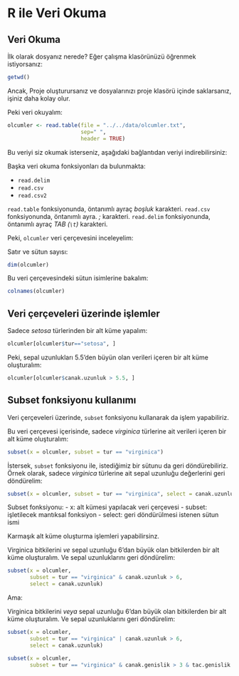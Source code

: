 # R ile Veri Okuma

## Veri Okuma

İlk olarak dosyanız nerede? Eğer çalışma klasörünüzü öğrenmek istiyorsanız:

```r
getwd()
```

Ancak, Proje oluşturursanız ve dosyalarınızı proje klasörü içinde saklarsanız, işiniz daha kolay olur.

Peki veri okuyalım:

```r
olcumler <- read.table(file = "../../data/olcumler.txt",
                       sep=" ",
                       header = TRUE)
```

Bu veriyi siz okumak isterseniz, aşağıdaki bağlantıdan veriyi indirebilirsiniz:



Başka veri okuma fonksiyonları da bulunmakta:

- `read.delim`
- `read.csv`
- `read.csv2`

`read.table` fonksiyonunda, öntanımlı ayraç *boşluk* karakteri.
`read.csv` fonksiyonunda, öntanımlı ayra. *;* karakteri.
`read.delim` fonksiyonunda, öntanımlı ayraç *TAB (`\t`)* karakteri.

Peki, `olcumler` veri çerçevesini inceleyelim:

Satır ve sütun sayısı:

```r
dim(olcumler)
```

Bu veri çerçevesindeki sütun isimlerine bakalım:

```r
colnames(olcumler)
```

## Veri çerçeveleri üzerinde işlemler

Sadece *setosa* türlerinden bir alt küme yapalım:

```r
olcumler[olcumler$tur=="setosa", ]
```

Peki, sepal uzunlukları 5.5'den büyün olan verileri içeren bir alt küme oluşturalım:

```r
olcumler[olcumler$canak.uzunluk > 5.5, ]
```


## Subset fonksiyonu kullanımı

Veri çerçeveleri üzerinde, `subset` fonksiyonu kullanarak da işlem yapabiliriz.

Bu veri çerçevesi içerisinde, sadece *virginica* türlerine ait verileri içeren bir alt küme oluşturalım:

```r
subset(x = olcumler, subset = tur == "virginica")
```

İstersek, `subset` fonksiyonu ile, istediğimiz bir sütunu da geri döndürebiliriz. Örnek olarak, sadece *virginica* türlerine ait sepal uzunluğu değerlerini geri döndürelim:

```r
subset(x = olcumler, subset = tur == "virginica", select = canak.uzunluk)
```

Subset fonksiyonu:
- x: alt kümesi yapılacak veri çerçevesi
- subset: işletilecek mantıksal fonksiyon
- select: geri döndürülmesi istenen sütun ismi

Karmaşık alt küme oluşturma işlemleri yapabilirsinz.

Virginica bitkilerini *ve* sepal uzunluğu 6'dan büyük olan bitkilerden bir alt küme oluşturalım. Ve sepal uzunluklarını geri döndürelim:

```r
subset(x = olcumler, 
       subset = tur == "virginica" & canak.uzunluk > 6, 
       select = canak.uzunluk)
```

Ama:

Virginica bitkilerini *veya* sepal uzunluğu 6'dan büyük olan bitkilerden bir alt küme oluşturalım. Ve sepal uzunluklarını geri döndürelim:

```r
subset(x = olcumler, 
       subset = tur == "virginica" | canak.uzunluk > 6, 
       select = canak.uzunluk)
```


```r
subset(x = olcumler,
       subset = tur == "virginica" & canak.genislik > 3 & tac.genislik < 5.5  )
```

